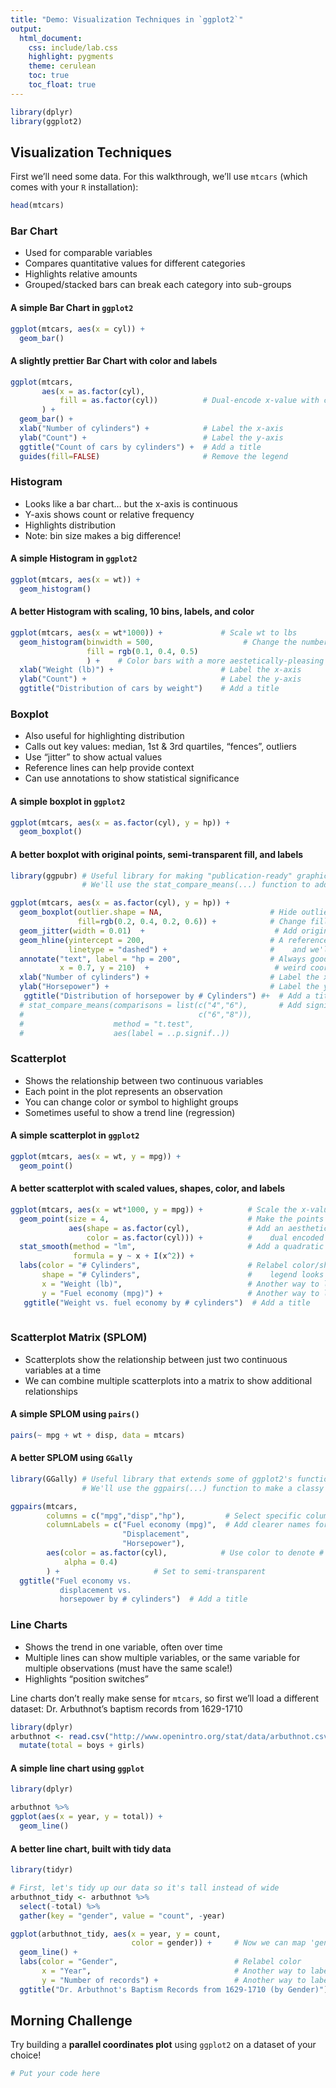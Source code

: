 ```yaml
---
title: "Demo: Visualization Techniques in `ggplot2`"
output:
  html_document:
    css: include/lab.css
    highlight: pygments
    theme: cerulean
    toc: true
    toc_float: true
---
```


```r
library(dplyr)
library(ggplot2)
```

## Visualization Techniques

First we'll need some data. For this walkthrough, we'll use `mtcars` (which comes with your `R` installation):
```r
head(mtcars)
```


### Bar Chart

-   Used for comparable variables
-   Compares quantitative values for different categories
-   Highlights relative amounts
-   Grouped/stacked bars can break each category into sub-groups

#### A simple Bar Chart in `ggplot2`
```r
ggplot(mtcars, aes(x = cyl)) + 
  geom_bar()
```

#### A slightly prettier Bar Chart with color and labels
```r
ggplot(mtcars, 
       aes(x = as.factor(cyl), 
           fill = as.factor(cyl))          # Dual-encode x-value with color
       ) + 
  geom_bar() +
  xlab("Number of cylinders") +            # Label the x-axis
  ylab("Count") +                          # Label the y-axis
  ggtitle("Count of cars by cylinders") +  # Add a title
  guides(fill=FALSE)                       # Remove the legend
```

### Histogram

-   Looks like a bar chart… but the x-axis is continuous
-   Y-axis shows count or relative frequency
-   Highlights distribution
-   Note: bin size makes a big difference!


#### A simple Histogram in `ggplot2`
```r
ggplot(mtcars, aes(x = wt)) + 
  geom_histogram()
```

#### A better Histogram with scaling, 10 bins, labels, and color
```r
ggplot(mtcars, aes(x = wt*1000)) +             # Scale wt to lbs
  geom_histogram(binwidth = 500,                    # Change the number of bins to 10
                 fill = rgb(0.1, 0.4, 0.5)
                 ) +    # Color bars with a more aestetically-pleasing color
  xlab("Weight (lb)") +                        # Label the x-axis
  ylab("Count") +                              # Label the y-axis
  ggtitle("Distribution of cars by weight")    # Add a title
```

### Boxplot

-   Also useful for highlighting distribution
-   Calls out key values: median, 1st & 3rd quartiles, “fences”, outliers
-   Use “jitter” to show actual values
-   Reference lines can help provide context
-   Can use annotations to show statistical significance

#### A simple boxplot in `ggplot2`
```r
ggplot(mtcars, aes(x = as.factor(cyl), y = hp)) + 
  geom_boxplot()
```

#### A better boxplot with original points, semi-transparent fill, and labels
```r
library(ggpubr) # Useful library for making "publication-ready" graphics:
                # We'll use the stat_compare_means(...) function to add significance

ggplot(mtcars, aes(x = as.factor(cyl), y = hp)) + 
  geom_boxplot(outlier.shape = NA,                        # Hide outliers so they don't double-plot
               fill=rgb(0.2, 0.4, 0.2, 0.6)) +            # Change fill and opacity     
  geom_jitter(width = 0.01)  +                             # Add original datapoints (jittered)
  geom_hline(yintercept = 200,                            # A reference line at y = 200
             linetype = "dashed") +                       #    and we'll make it dashed
  annotate("text", label = "hp = 200",                    # Always good to label reference lines
           x = 0.7, y = 210)  +                            # weird coords: 1st category = 1, etc.
  xlab("Number of cylinders") +                           # Label the x-axis
  ylab("Horsepower") +                                    # Label the y-axis
   ggtitle("Distribution of horsepower by # Cylinders") #+  # Add a title
  # stat_compare_means(comparisons = list(c("4","6"),       # Add significance testing
  #                                       c("6","8")),
  #                    method = "t.test",
  #                    aes(label = ..p.signif..))
```

### Scatterplot

-   Shows the relationship between two continuous variables
-   Each point in the plot represents an observation
-   You can change color or symbol to highlight groups
-   Sometimes useful to show a trend line (regression)


#### A simple scatterplot in `ggplot2`
```r
ggplot(mtcars, aes(x = wt, y = mpg)) + 
  geom_point()
```

#### A better scatterplot with scaled values, shapes, color, and labels
```r
ggplot(mtcars, aes(x = wt*1000, y = mpg)) +          # Scale the x-values
  geom_point(size = 4,                               # Make the points a little bigger
             aes(shape = as.factor(cyl),             # Add an aesthetic to map #cyl to shape
                 color = as.factor(cyl))) +          #    dual encoded with color for visibility 
  stat_smooth(method = "lm",                         # Add a quadratic regression line
              formula = y ~ x + I(x^2)) +
  labs(color = "# Cylinders",                        # Relabel color/shape so that the
       shape = "# Cylinders",                        #    legend looks nice
       x = "Weight (lb)",                            # Another way to label the x-axis
       y = "Fuel economy (mpg)") +                   # Another way to label the y-axis
   ggtitle("Weight vs. fuel economy by # cylinders")  # Add a title
  
```
### Scatterplot Matrix (SPLOM)

-   Scatterplots show the relationship between just two continuous variables at a time
-   We can combine multiple scatterplots into a matrix to show additional relationships



#### A simple SPLOM using `pairs()`
```r
pairs(~ mpg + wt + disp, data = mtcars)
```

#### A better SPLOM using `GGally`
```r
library(GGally) # Useful library that extends some of ggplot2's functionality
                # We'll use the ggpairs(...) function to make a classy SPLOM

ggpairs(mtcars, 
        columns = c("mpg","disp","hp"),         # Select specific columns to compare
        columnLabels = c("Fuel economy (mpg)",  # Add clearer names for each column
                         "Displacement",
                         "Horsepower"),
        aes(color = as.factor(cyl),            # Use color to denote # cylinders
            alpha = 0.4)
        ) +                     # Set to semi-transparent
  ggtitle("Fuel economy vs.
           displacement vs.
           horsepower by # cylinders")  # Add a title
```

### Line Charts
-   Shows the trend in one variable, often over time
-   Multiple lines can show multiple variables, or the same variable for multiple observations (must have the same scale!)
-   Highlights “position switches”

Line charts don't really make sense for `mtcars`, so first we'll load a different dataset: Dr. Arbuthnot's baptism records from 1629-1710
```r
library(dplyr)
arbuthnot <- read.csv("http://www.openintro.org/stat/data/arbuthnot.csv", header=T) %>%
  mutate(total = boys + girls)
```

#### A simple line chart using `ggplot`
```r
library(dplyr)

arbuthnot %>%
ggplot(aes(x = year, y = total)) +
  geom_line()
```

#### A better line chart, built with tidy data
```r
library(tidyr)

# First, let's tidy up our data so it's tall instead of wide
arbuthnot_tidy <- arbuthnot %>%
  select(-total) %>%
  gather(key = "gender", value = "count", -year)

ggplot(arbuthnot_tidy, aes(x = year, y = count, 
                           color = gender)) +     # Now we can map 'gender' to color to get 2 lines
  geom_line() +
  labs(color = "Gender",                          # Relabel color
       x = "Year",                                # Another way to label the x-axis
       y = "Number of records") +                 # Another way to label the y-axis
  ggtitle("Dr. Arbuthnot's Baptism Records from 1629-1710 (by Gender)")
```

## Morning Challenge
Try building a **parallel coordinates plot** using `ggplot2` on a dataset of your choice!

```r
# Put your code here
```